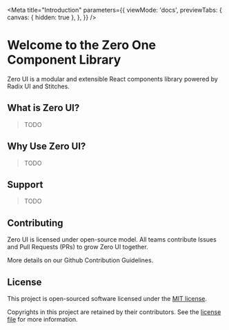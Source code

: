 
<Meta
  title="Introduction"
  parameters={{
    viewMode: 'docs',
    previewTabs: {
      canvas: { hidden: true },
    },
  }}
/>

# Welcome to the Zero One Component Library

Zero UI is a modular and extensible React components library powered by Radix UI and Stitches.

## What is Zero UI?

> TODO

## Why Use Zero UI?

> TODO

## Support

> TODO

## Contributing

Zero UI is licensed under open-source model. All teams contribute Issues and Pull Requests (PRs) to grow Zero UI together.

More details on our Github Contribution Guidelines.

## License

This project is open-sourced software licensed under the [MIT license](https://choosealicense.com/licenses/mit).

Copyrights in this project are retained by their contributors.
See the [license file](https://github.com/riipandi/zero-ui/blob/main/LICENSE) for more information.
